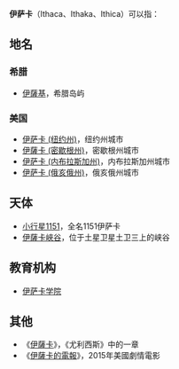{{noteTA
|G1=地名
|1=zh-hk:伊薩卡; zh-tw:綺色佳; zh-cn:伊萨卡;
}}
'''伊萨卡'''（Ithaca、Ithaka、Ithica）可以指：

==地名==
===希腊===
*[[伊薩基|伊薩基]]，希腊岛屿
===美国===
*[[伊萨卡_(纽约州)|伊萨卡 (纽约州)]]，纽约州城市
*[[伊薩卡_(密歇根州)|伊薩卡 (密歇根州)]]，密歇根州城市
*[[伊萨卡_(内布拉斯加州)|伊萨卡 (内布拉斯加州)]]，内布拉斯加州城市
*[[伊萨卡_(俄亥俄州)|伊萨卡 (俄亥俄州)]]，俄亥俄州城市

==天体==
*[[小行星1151|小行星1151]]，全名1151伊萨卡
*[[伊薩卡峽谷|伊薩卡峽谷]]，位于土星卫星土卫三上的峡谷

==教育机构==
*[[伊萨卡学院|伊萨卡学院]]

==其他==
*《[[尤利西斯#伊萨卡（第十七章）|伊薩卡]]》，《尤利西斯》中的一章
*《[[伊薩卡的電報|伊薩卡的電報]]》，2015年美國劇情電影

{{Disambiguation|Cat=三字地名译名消歧义}}